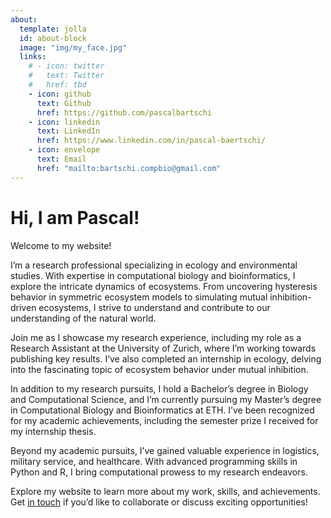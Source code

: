 ```yaml
---
about:
  template: jolla
  id: about-block
  image: "img/my_face.jpg"
  links:
    # - icon: twitter
    #   text: Twitter
    #   href: tbd
    - icon: github
      text: Github
      href: https://github.com/pascalbartschi
    - icon: linkedin
      text: LinkedIn
      href: https://www.linkedin.com/in/pascal-baertschi/
    - icon: envelope
      text: Email
      href: "mailto:bartschi.compbio@gmail.com"  
---
```


::: {#about-block}
:::

# Hi, I am Pascal!

Welcome to my website!

I'm a research professional specializing in ecology and environmental studies. With expertise in computational biology and bioinformatics, I explore the intricate dynamics of ecosystems. From uncovering hysteresis behavior in symmetric ecosystem models to simulating mutual inhibition-driven ecosystems, I strive to understand and contribute to our understanding of the natural world. 

Join me as I showcase my research experience, including my role as a Research Assistant at the University of Zurich, where I'm working towards publishing key results. I've also completed an internship in ecology, delving into the fascinating topic of ecosystem behavior under mutual inhibition. 

In addition to my research pursuits, I hold a Bachelor's degree in Biology and Computational Science, and I'm currently pursuing my Master's degree in Computational Biology and Bioinformatics at ETH. I've been recognized for my academic achievements, including the semester prize I received for my internship thesis.

Beyond my academic pursuits, I've gained valuable experience in logistics, military service, and healthcare. With advanced programming skills in Python and R, I bring computational prowess to my research endeavors.

Explore my website to learn more about my work, skills, and achievements. Get [in touch](mailto:bartschi.compsci@gmail.com) if you'd like to collaborate or discuss exciting opportunities!


<!-- ```{=html} -->
<!-- <div  style="margin: 30px; text-align: center;"> -->
<!-- <a class="btn btn-primary" href="https://www.marvinschmitt.com/blog/website-tutorial-quarto/" role="button" target="_blank" style="padding: 15px 30px;">View the tutorial for this template (+ download link)</a> -->
<!-- </div> -->
<!-- ``` -->

